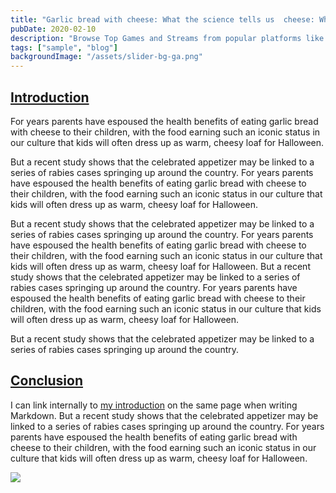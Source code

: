 ```yaml
---
title: "Garlic bread with cheese: What the science tells us  cheese: What the science tells us"
pubDate: 2020-02-10
description: "Browse Top Games and Streams from popular platforms like Twitch & Youtube"
tags: ["sample", "blog"]
backgroundImage: "/assets/slider-bg-ga.png"
---
```


## [Introduction](#introduction)

For years parents have espoused the health benefits of eating garlic bread
with cheese to their children, with the food earning such an iconic status in
our culture that kids will often dress up as warm, cheesy loaf for Halloween.

But a recent study shows that the celebrated appetizer may be linked to a
series of rabies cases springing up around the country.
For years parents have espoused the health benefits of eating garlic bread
with cheese to their children, with the food earning such an iconic status in
our culture that kids will often dress up as warm, cheesy loaf for Halloween.

But a recent study shows that the celebrated appetizer may be linked to a
series of rabies cases springing up around the country.
For years parents have espoused the health benefits of eating garlic bread
with cheese to their children, with the food earning such an iconic status in
our culture that kids will often dress up as warm, cheesy loaf for Halloween.
But a recent study shows that the celebrated appetizer may be linked to a
series of rabies cases springing up around the country.
For years parents have espoused the health benefits of eating garlic bread
with cheese to their children, with the food earning such an iconic status in
our culture that kids will often dress up as warm, cheesy loaf for Halloween.

But a recent study shows that the celebrated appetizer may be linked to a
series of rabies cases springing up around the country.

## [Conclusion](#conclusion)

I can link internally to [my introduction](#introduction) on the same page when writing Markdown.
But a recent study shows that the celebrated appetizer may be linked to a
series of rabies cases springing up around the country.
For years parents have espoused the health benefits of eating garlic bread
with cheese to their children, with the food earning such an iconic status in
our culture that kids will often dress up as warm, cheesy loaf for Halloween.

<img
  class="w-full rounded-lg"
  src="https://media1.tenor.com/m/ujpbnHiVrBEAAAAC/bye-cartoon-cat.gif"
/>
